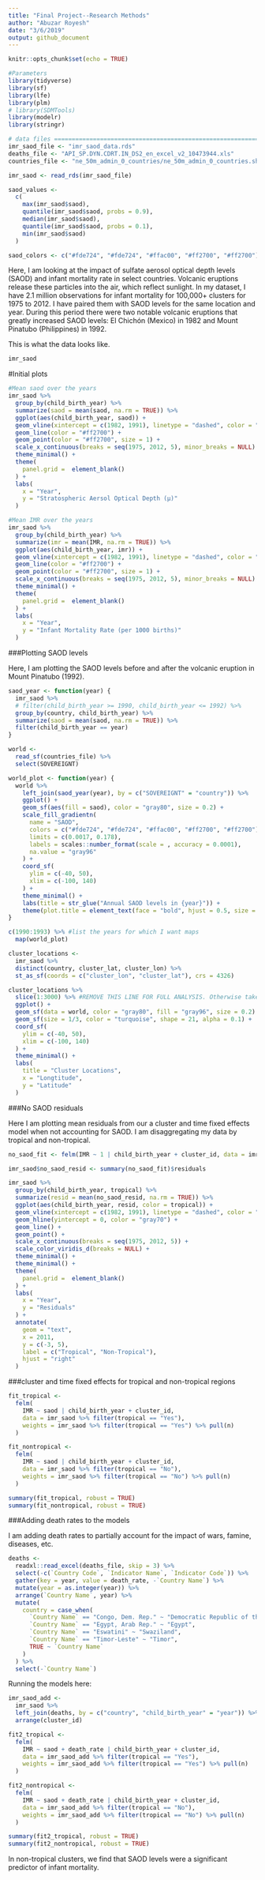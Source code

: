 ```yaml
---
title: "Final Project--Research Methods"
author: "Abuzar Royesh"
date: "3/6/2019"
output: github_document
---
```


```r
knitr::opts_chunk$set(echo = TRUE)
```

```r
#Parameters
library(tidyverse)
library(sf)
library(lfe)
library(plm)
# library(SDMTools)
library(modelr)
library(stringr)

# data files ===================================================================
imr_saod_file <- "imr_saod_data.rds"
deaths_file <- "API_SP.DYN.CDRT.IN_DS2_en_excel_v2_10473944.xls"
countries_file <- "ne_50m_admin_0_countries/ne_50m_admin_0_countries.shp"

imr_saod <- read_rds(imr_saod_file)

saod_values <- 
  c(
    max(imr_saod$saod), 
    quantile(imr_saod$saod, probs = 0.9), 
    median(imr_saod$saod), 
    quantile(imr_saod$saod, probs = 0.1), 
    min(imr_saod$saod)
  )

saod_colors <- c("#fde724", "#fde724", "#ffac00", "#ff2700", "#ff2700")
```

Here, I am looking at the impact of sulfate aerosol optical depth levels (SAOD) and infant mortality rate in select countries. Volcanic eruptions release these particles into the air, which reflect sunlight. In my dataset, I have 2.1 million observations for infant mortality for 100,000+ clusters for 1975 to 2012. I have paired them with SAOD levels for the same location and year. During this period there were two notable volcanic eruptions that greatly increased SAOD levels: El Chichón (Mexico) in 1982 and Mount Pinatubo (Philippines) in 1992. 

This is what the data looks like. 

```r
imr_saod
```

#Initial plots 
```r
#Mean saod over the years
imr_saod %>% 
  group_by(child_birth_year) %>% 
  summarize(saod = mean(saod, na.rm = TRUE)) %>% 
  ggplot(aes(child_birth_year, saod)) + 
  geom_vline(xintercept = c(1982, 1991), linetype = "dashed", color = "gray70") + 
  geom_line(color = "#ff2700") + 
  geom_point(color = "#ff2700", size = 1) +
  scale_x_continuous(breaks = seq(1975, 2012, 5), minor_breaks = NULL) + 
  theme_minimal() + 
  theme(
    panel.grid =  element_blank() 
  ) + 
  labs(
    x = "Year", 
    y = "Stratospheric Aersol Optical Depth (μ)"
  )

#Mean IMR over the years
imr_saod %>% 
  group_by(child_birth_year) %>% 
  summarize(imr = mean(IMR, na.rm = TRUE)) %>% 
  ggplot(aes(child_birth_year, imr)) + 
  geom_vline(xintercept = c(1982, 1991), linetype = "dashed", color = "gray70") + 
  geom_line(color = "#ff2700") + 
  geom_point(color = "#ff2700", size = 1) +
  scale_x_continuous(breaks = seq(1975, 2012, 5), minor_breaks = NULL) + 
  theme_minimal() + 
  theme(
    panel.grid =  element_blank() 
  ) + 
  labs(
    x = "Year", 
    y = "Infant Mortality Rate (per 1000 births)"
  )
```

###Plotting SAOD levels

Here, I am plotting the SAOD levels before and after the volcanic eruption in Mount Pinatubo (1992). 

```r
saod_year <- function(year) {
  imr_saod %>% 
  # filter(child_birth_year >= 1990, child_birth_year <= 1992) %>% 
  group_by(country, child_birth_year) %>% 
  summarize(saod = mean(saod, na.rm = TRUE)) %>% 
  filter(child_birth_year == year) 
}

world <- 
  read_sf(countries_file) %>% 
  select(SOVEREIGNT)

world_plot <- function(year) {
  world %>% 
    left_join(saod_year(year), by = c("SOVEREIGNT" = "country")) %>% 
    ggplot() + 
    geom_sf(aes(fill = saod), color = "gray80", size = 0.2) + 
    scale_fill_gradientn(
      name = "SAOD",
      colors = c("#fde724", "#fde724", "#ffac00", "#ff2700", "#ff2700"),
      limits = c(0.0017, 0.178),
      labels = scales::number_format(scale = , accuracy = 0.0001),
      na.value = "gray96"
    ) +
    coord_sf(
      ylim = c(-40, 50), 
      xlim = c(-100, 140)
    ) + 
    theme_minimal() + 
    labs(title = str_glue("Annual SAOD levels in {year}")) + 
    theme(plot.title = element_text(face = "bold", hjust = 0.5, size = rel(1)))
}

c(1990:1993) %>% #list the years for which I want maps 
  map(world_plot)

```

```r
cluster_locations <- 
  imr_saod %>% 
  distinct(country, cluster_lat, cluster_lon) %>% 
  st_as_sf(coords = c("cluster_lon", "cluster_lat"), crs = 4326)

cluster_locations %>% 
  slice(1:3000) %>% #REMOVE THIS LINE FOR FULL ANALYSIS. Otherwise takes too long. 
  ggplot() + 
  geom_sf(data = world, color = "gray80", fill = "gray96", size = 0.2) + 
  geom_sf(size = 1/3, color = "turquoise", shape = 21, alpha = 0.1) + 
  coord_sf(
    ylim = c(-40, 50), 
    xlim = c(-100, 140)
  ) + 
  theme_minimal() + 
  labs(
    title = "Cluster Locations",
    x = "Longtitude", 
    y = "Latitude"
  )
```

###No SAOD residuals

Here I am plotting mean residuals from our a cluster and time fixed effects model when not accounting for SAOD. I am disaggregating my data by tropical and non-tropical. 
```r
no_saod_fit <- felm(IMR ~ 1 | child_birth_year + cluster_id, data = imr_saod)

imr_saod$no_saod_resid <- summary(no_saod_fit)$residuals

imr_saod %>% 
  group_by(child_birth_year, tropical) %>% 
  summarize(resid = mean(no_saod_resid, na.rm = TRUE)) %>% 
  ggplot(aes(child_birth_year, resid, color = tropical)) + 
  geom_vline(xintercept = c(1982, 1991), linetype = "dashed", color = "gray70") + 
  geom_hline(yintercept = 0, color = "gray70") +
  geom_line() + 
  geom_point() + 
  scale_x_continuous(breaks = seq(1975, 2012, 5)) + 
  scale_color_viridis_d(breaks = NULL) +
  theme_minimal() + 
  theme_minimal() + 
  theme(
    panel.grid =  element_blank() 
  ) + 
  labs(
    x = "Year", 
    y = "Residuals"
  ) + 
  annotate(
    geom = "text", 
    x = 2011, 
    y = c(-3, 5), 
    label = c("Tropical", "Non-Tropical"), 
    hjust = "right"
  )
```


###cluster and time fixed effects for tropical and non-tropical regions
```r
fit_tropical <- 
  felm(
    IMR ~ saod | child_birth_year + cluster_id, 
    data = imr_saod %>% filter(tropical == "Yes"), 
    weights = imr_saod %>% filter(tropical == "Yes") %>% pull(n)
  )

fit_nontropical <- 
  felm(
    IMR ~ saod | child_birth_year + cluster_id, 
    data = imr_saod %>% filter(tropical == "No"), 
    weights = imr_saod %>% filter(tropical == "No") %>% pull(n)
  )

summary(fit_tropical, robust = TRUE)
summary(fit_nontropical, robust = TRUE)
```

###Adding death rates to the models

I am adding death rates to partially account for the impact of wars, famine, diseases, etc. 

```r
deaths <- 
  readxl::read_excel(deaths_file, skip = 3) %>% 
  select(-c(`Country Code`, `Indicator Name`, `Indicator Code`)) %>% 
  gather(key = year, value = death_rate, -`Country Name`) %>% 
  mutate(year = as.integer(year)) %>% 
  arrange(`Country Name`, year) %>% 
  mutate(
    country = case_when(
      `Country Name` == "Congo, Dem. Rep." ~ "Democratic Republic of the Congo", 
      `Country Name` == "Egypt, Arab Rep." ~ "Egypt",
      `Country Name` == "Eswatini" ~ "Swaziland",
      `Country Name` == "Timor-Leste" ~ "Timor", 
      TRUE ~ `Country Name`
    )
  ) %>% 
  select(-`Country Name`)
```

Running the models here: 
```r
imr_saod_add <- 
  imr_saod %>% 
  left_join(deaths, by = c("country", "child_birth_year" = "year")) %>% 
  arrange(cluster_id)

fit2_tropical <- 
  felm(
    IMR ~ saod + death_rate | child_birth_year + cluster_id, 
    data = imr_saod_add %>% filter(tropical == "Yes"), 
    weights = imr_saod_add %>% filter(tropical == "Yes") %>% pull(n)
  )

fit2_nontropical <- 
  felm(
    IMR ~ saod + death_rate | child_birth_year + cluster_id, 
    data = imr_saod_add %>% filter(tropical == "No"), 
    weights = imr_saod_add %>% filter(tropical == "No") %>% pull(n)
  )

summary(fit2_tropical, robust = TRUE)
summary(fit2_nontropical, robust = TRUE)
```

In non-tropical clusters, we find that SAOD levels were a significant predictor of infant mortality. 

